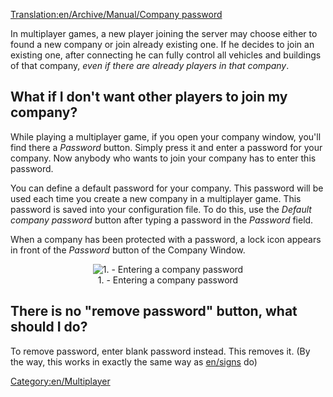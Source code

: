 [[Translation:en/Archive/Manual/Company password]]


In multiplayer games, a new player joining the server may choose either to found a new company or join already existing one. If he decides to join an existing one, after connecting he can fully control all vehicles and buildings of that company, ''even if there are already players in that company''.

==What if I don't want other players to join my company?==

While playing a multiplayer game, if you open your company window, you'll find there a ''Password'' button. Simply press it and enter a password for your company. Now anybody who wants to join your company has to enter this password.

You can define a default password for your company. This password will be used each time you create a new company in a multiplayer game. This password is saved into your configuration file. To do this, use the ''Default company password'' button after typing a password in the ''Password'' field.

When a company has been protected with a password, a lock icon appears in front of the ''Password'' button of the Company Window.

<center>[[File:en/141 Company Password Input Box.png|center|none|frame|1. - Entering a company password]]</center>

==There is no "remove password" button, what should I do?==

To remove password, enter blank password instead. This removes it. (By the way, this works in exactly the same way as [[en/sign]]s do)

[[Category:en/Multiplayer]]